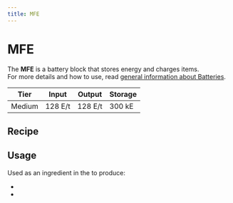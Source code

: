 ```yaml
---
title: MFE
---
```


<ItemImage file="mfe" alt="MFE" size="200" />

# MFE

The **MFE** is a battery block that stores energy and charges items.  
For more details and how to use, read [general information about Batteries](/docs/blocks/batteries).

| Tier   | Input     | Output    | Storage |
|--------|-----------|-----------|---------|
| Medium | 128 E/t   | 128 E/t   | 300 kE  |

## Recipe

<CraftingTable recipe="input techreborn:insulated_gold_cable techreborn:energy_crystal techreborn:insulated_gold_cable input techreborn:energy_crystal techreborn:basic_machine_frame techreborn:energy_crystal input techreborn:insulated_gold_cable techreborn:energy_crystal techreborn:insulated_gold_cable output techreborn:mfe"/>

## Usage

Used as an ingredient in the <McItem slug="minecraft:crafting_table" inline={true}/> to produce:

- <McItem slug="techreborn:mfsu" inline={true}/>
- <McItem slug="techreborn:dragon_egg_energy_siphon" inline={true}/>
